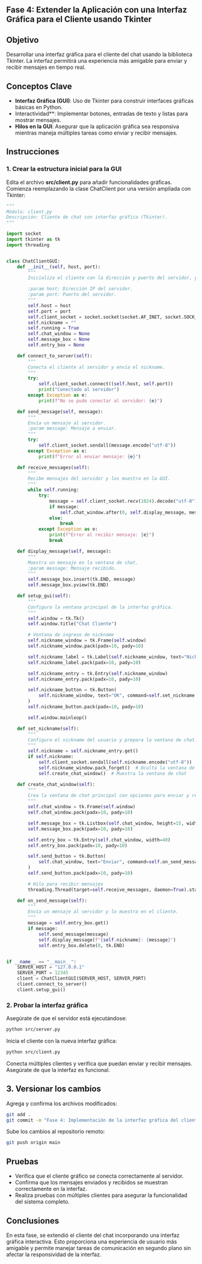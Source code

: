 :::{.justify}
# Fase 4: Extender la Aplicación con una Interfaz Gráfica para el Cliente usando Tkinter

## Objetivo

Desarrollar una interfaz gráfica para el cliente del chat usando la biblioteca Tkinter. La interfaz permitirá una experiencia más amigable para enviar y recibir mensajes en tiempo real.

## Conceptos Clave

- **Interfaz Gráfica (GUI)**: Uso de Tkinter para construir interfaces gráficas básicas en Python.
- Interactividad**: Implementar botones, entradas de texto y listas para mostrar mensajes.
- **Hilos en la GUI**: Asegurar que la aplicación gráfica sea responsiva mientras maneja múltiples tareas como enviar y recibir mensajes.

## Instrucciones

### 1. Crear la estructura inicial para la GUI

Edita el archivo **src/client.py** para añadir funcionalidades gráficas. Comienza reemplazando la clase ChatClient por una versión ampliada con Tkinter:

```python
"""
Módulo: client.py
Descripción: Cliente de chat con interfaz gráfica (Tkinter).
"""

import socket
import tkinter as tk
import threading


class ChatClientGUI:
    def __init__(self, host, port):
        """
        Inicializa el cliente con la dirección y puerto del servidor, y configura la GUI.

        :param host: Dirección IP del servidor.
        :param port: Puerto del servidor.
        """
        self.host = host
        self.port = port
        self.client_socket = socket.socket(socket.AF_INET, socket.SOCK_STREAM)
        self.nickname = ""
        self.running = True
        self.chat_window = None
        self.message_box = None
        self.entry_box = None

    def connect_to_server(self):
        """
        Conecta el cliente al servidor y envía el nickname.
        """
        try:
            self.client_socket.connect((self.host, self.port))
            print("Conectado al servidor")
        except Exception as e:
            print(f"No se pudo conectar al servidor: {e}")

    def send_message(self, message):
        """
        Envía un mensaje al servidor.
        :param message: Mensaje a enviar.
        """
        try:
            self.client_socket.sendall(message.encode("utf-8"))
        except Exception as e:
            print(f"Error al enviar mensaje: {e}")

    def receive_messages(self):
        """
        Recibe mensajes del servidor y los muestra en la GUI.
        """
        while self.running:
            try:
                message = self.client_socket.recv(1024).decode("utf-8")
                if message:
                    self.chat_window.after(0, self.display_message, message)
                else:
                    break
            except Exception as e:
                print(f"Error al recibir mensaje: {e}")
                break

    def display_message(self, message):
        """
        Muestra un mensaje en la ventana de chat.
        :param message: Mensaje recibido.
        """
        self.message_box.insert(tk.END, message)
        self.message_box.yview(tk.END)

    def setup_gui(self):
        """
        Configura la ventana principal de la interfaz gráfica.
        """
        self.window = tk.Tk()
        self.window.title("Chat Cliente")

        # Ventana de ingreso de nickname
        self.nickname_window = tk.Frame(self.window)
        self.nickname_window.pack(padx=10, pady=10)

        self.nickname_label = tk.Label(self.nickname_window, text="Nick:")
        self.nickname_label.pack(padx=10, pady=10)

        self.nickname_entry = tk.Entry(self.nickname_window)
        self.nickname_entry.pack(padx=10, pady=10)

        self.nickname_button = tk.Button(
            self.nickname_window, text="OK", command=self.set_nickname
        )
        self.nickname_button.pack(padx=10, pady=10)

        self.window.mainloop()

    def set_nickname(self):
        """
        Configura el nickname del usuario y prepara la ventana de chat.
        """
        self.nickname = self.nickname_entry.get()
        if self.nickname:
            self.client_socket.sendall(self.nickname.encode("utf-8"))
            self.nickname_window.pack_forget()  # Oculta la ventana de nickname
            self.create_chat_window()  # Muestra la ventana de chat

    def create_chat_window(self):
        """
        Crea la ventana de chat principal con opciones para enviar y recibir mensajes.
        """
        self.chat_window = tk.Frame(self.window)
        self.chat_window.pack(padx=10, pady=10)

        self.message_box = tk.Listbox(self.chat_window, height=15, width=50)
        self.message_box.pack(padx=10, pady=10)

        self.entry_box = tk.Entry(self.chat_window, width=40)
        self.entry_box.pack(padx=10, pady=10)

        self.send_button = tk.Button(
            self.chat_window, text="Enviar", command=self.on_send_message
        )
        self.send_button.pack(padx=10, pady=10)

        # Hilo para recibir mensajes
        threading.Thread(target=self.receive_messages, daemon=True).start()

    def on_send_message(self):
        """
        Envía un mensaje al servidor y lo muestra en el cliente.
        """
        message = self.entry_box.get()
        if message:
            self.send_message(message)
            self.display_message(f"{self.nickname}: {message}")
            self.entry_box.delete(0, tk.END)


if __name__ == "__main__":
    SERVER_HOST = "127.0.0.1"
    SERVER_PORT = 12345
    client = ChatClientGUI(SERVER_HOST, SERVER_PORT)
    client.connect_to_server()
    client.setup_gui()
```
### 2. Probar la interfaz gráfica

Asegúrate de que el servidor está ejecutándose:

```bash
python src/server.py
```
Inicia el cliente con la nueva interfaz gráfica:

```bash
python src/client.py
```
Conecta múltiples clientes y verifica que puedan enviar y recibir mensajes. Asegúrate de que la interfaz es funcional.

## 3. Versionar los cambios

Agrega y confirma los archivos modificados:

```bash
git add .
git commit -m "Fase 4: Implementación de la interfaz gráfica del cliente con Tkinter"
```
Sube los cambios al repositorio remoto:

```bash
git push origin main
```

## Pruebas

- Verifica que el cliente gráfico se conecta correctamente al servidor.
- Confirma que los mensajes enviados y recibidos se muestran correctamente en la interfaz.
- Realiza pruebas con múltiples clientes para asegurar la funcionalidad del sistema completo.

## Conclusiones

En esta fase, se extendió el cliente del chat incorporando una interfaz gráfica interactiva. Esto proporciona una experiencia de usuario más amigable y permite manejar tareas de comunicación en segundo plano sin afectar la responsividad de la interfaz.
:::

